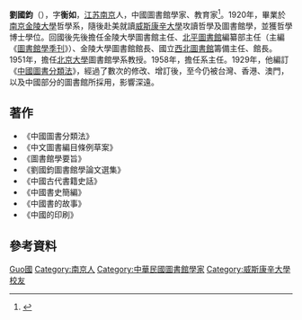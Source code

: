 '''劉國鈞'''（{{bd|1899年|11月15日|1980年|6月27日|catIdx=Liu劉}}），字'''衡如'''，[[江苏省|江苏]][[南京|南京]]人，中國圖書館學家、教育家<ref>{{cite book|author=张宪文|title=民国南京学术人物传|year=2005|publisher=南京大学出版社|isbn=9787305040818|pages=頁192}}</ref>。1920年，畢業於[[南京金陵大學|南京金陵大學]]哲學系，隨後赴美就讀[[威斯康辛大學|威斯康辛大學]]攻讀哲學及圖書館學，並獲哲學博士學位。回國後先後擔任金陵大學圖書館主任、[[北平圖書館|北平圖書館]]編纂部主任（主編《[[圖書館學季刊|圖書館學季刊]]》）、金陵大學圖書館館長、國立[[甘肅省圖書館|西北圖書館]]籌備主任、館長。1951年，擔任[[北京大學|北京大學]]圖書館學系教授。1958年，擔任系主任。1929年，他編訂《[[中國圖書分類法|中國圖書分類法]]》，經過了數次的修改、增訂後，至今仍被台灣、香港、澳門，以及中國部分的圖書館所採用，影響深遠。

== 著作 ==
*《中國圖書分類法》
*《中文圖書編目條例草案》
*《圖書館學要旨》
*《劉國鈞圖書館學論文選集》
*《中國古代書籍史話》
*《中國書史簡編》
*《中國書的故事》
*《中國的印刷》

== 參考資料 ==
{{reflist}}

{{南京大学图书馆馆长}}

{{Authority control}}
{{DEFAULTSORT:Liu劉}}
[[Category:劉姓|Guo國]]
[[Category:南京人|Category:南京人]]
[[Category:中華民國圖書館學家|Category:中華民國圖書館學家]]
[[Category:威斯康辛大學校友|Category:威斯康辛大學校友]]